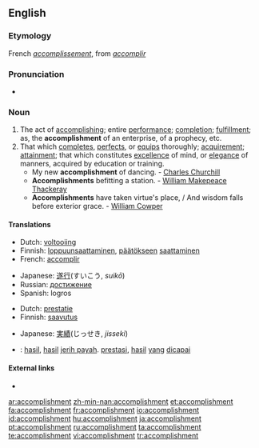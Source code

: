 ==English==
{{webster 1913}}

===Etymology===
French ''[[accomplissement]]'', from ''[[accomplir]]''

===Pronunciation===
* {{a|RP}} {{IPA|/əˈkɒmplɪʃmənt/}}

===Noun===
{{en-noun}}

# The act of [[accomplish]]ing; entire [[performance]]; [[completion]]; [[fulfillment]]; as, the '''accomplishment''' of an enterprise, of a prophecy, etc.
# That which [[complete]]s, [[perfect]]s, or [[equip]]s thoroughly; [[acquirement]]; [[attainment]]; that which constitutes [[excellence]] of mind, or [[elegance]] of manners, acquired by education or training.
#* My new '''accomplishment''' of dancing. - [[w:Charles Churchill (satirist)|Charles Churchill]]
#* '''Accomplishments''' befitting a station. - [[w:William Makepeace Thackeray|William Makepeace Thackeray]]
#* '''Accomplishments''' have taken virtue's place, / And wisdom falls before exterior grace. - [[w:William Cowper|William Cowper]]

====Translations====
{{trans-top|the act of accomplishing}}
* Dutch: [[voltooiing]] {{f}}
* Finnish: [[loppuunsaattaminen]], [[päätökseen]] [[saattaminen]]
* French: [[accomplir]]
{{trans-mid}}
* Japanese: [[遂行]](すいこう, ''suikō'')
* Russian: [[достижение]] {{n}}
* Spanish: logros {{m}}
{{trans-bottom}}

{{trans-top|that which completes}}
* Dutch: [[prestatie]] {{f}}
* Finnish: [[saavutus]]
{{trans-mid}}
* Japanese: [[実績]](じっせき, ''jisseki'')
{{trans-bottom}}

{{checktrans-top}}
{{checktrans-mid}}
* {{ttbc|Indonesian}}: [[hasil]], [[hasil]] [[jerih payah]]. [[prestasi]], [[hasil]] [[yang]] [[capai|dicapai]]
{{checktrans-bottom}}

====External links====
* {{R:Webster 1913}}

[[ar:accomplishment]]
[[zh-min-nan:accomplishment]]
[[et:accomplishment]]
[[fa:accomplishment]]
[[fr:accomplishment]]
[[io:accomplishment]]
[[id:accomplishment]]
[[hu:accomplishment]]
[[ja:accomplishment]]
[[pt:accomplishment]]
[[ru:accomplishment]]
[[ta:accomplishment]]
[[te:accomplishment]]
[[vi:accomplishment]]
[[tr:accomplishment]]